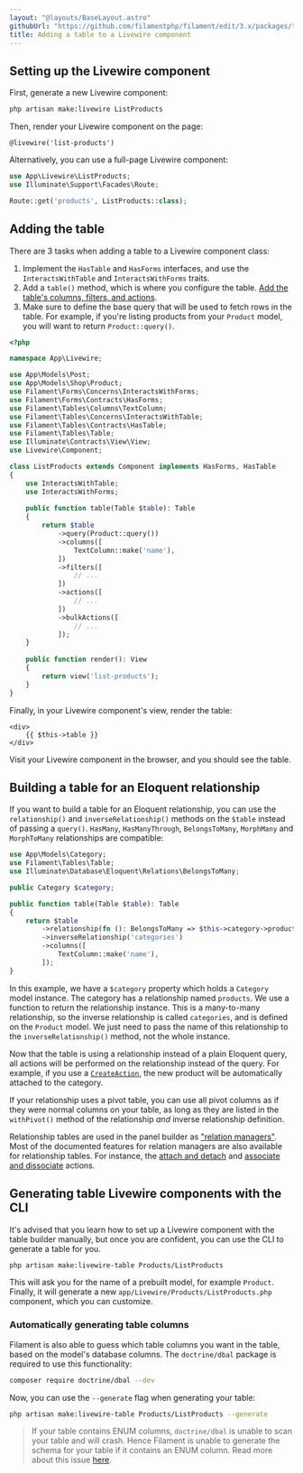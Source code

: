 ```yaml
---
layout: "@layouts/BaseLayout.astro"
githubUrl: "https://github.com/filamentphp/filament/edit/3.x/packages/tables/docs/11-adding-a-table-to-a-livewire-component.md"
title: Adding a table to a Livewire component
---
```


## Setting up the Livewire component

First, generate a new Livewire component:

```bash
php artisan make:livewire ListProducts
```

Then, render your Livewire component on the page:

```blade
@livewire('list-products')
```

Alternatively, you can use a full-page Livewire component:

```php
use App\Livewire\ListProducts;
use Illuminate\Support\Facades\Route;

Route::get('products', ListProducts::class);
```

## Adding the table

There are 3 tasks when adding a table to a Livewire component class:

1) Implement the `HasTable` and `HasForms` interfaces, and use the `InteractsWithTable` and `InteractsWithForms` traits.
2) Add a `table()` method, which is where you configure the table. [Add the table's columns, filters, and actions](getting-started#columns).
3) Make sure to define the base query that will be used to fetch rows in the table. For example, if you're listing products from your `Product` model, you will want to return `Product::query()`.

```php
<?php

namespace App\Livewire;

use App\Models\Post;
use App\Models\Shop\Product;
use Filament\Forms\Concerns\InteractsWithForms;
use Filament\Forms\Contracts\HasForms;
use Filament\Tables\Columns\TextColumn;
use Filament\Tables\Concerns\InteractsWithTable;
use Filament\Tables\Contracts\HasTable;
use Filament\Tables\Table;
use Illuminate\Contracts\View\View;
use Livewire\Component;

class ListProducts extends Component implements HasForms, HasTable
{
    use InteractsWithTable;
    use InteractsWithForms;
    
    public function table(Table $table): Table
    {
        return $table
            ->query(Product::query())
            ->columns([
                TextColumn::make('name'),
            ])
            ->filters([
                // ...
            ])
            ->actions([
                // ...
            ])
            ->bulkActions([
                // ...
            ]);
    }
    
    public function render(): View
    {
        return view('list-products');
    }
}
```

Finally, in your Livewire component's view, render the table:

```blade
<div>
    {{ $this->table }}
</div>
```

Visit your Livewire component in the browser, and you should see the table.

## Building a table for an Eloquent relationship

If you want to build a table for an Eloquent relationship, you can use the `relationship()` and `inverseRelationship()` methods on the `$table` instead of passing a `query()`. `HasMany`, `HasManyThrough`, `BelongsToMany`, `MorphMany` and `MorphToMany` relationships are compatible:

```php
use App\Models\Category;
use Filament\Tables\Table;
use Illuminate\Database\Eloquent\Relations\BelongsToMany;

public Category $category;

public function table(Table $table): Table
{
    return $table
        ->relationship(fn (): BelongsToMany => $this->category->products())
        ->inverseRelationship('categories')
        ->columns([
            TextColumn::make('name'),
        ]);
}
```

In this example, we have a `$category` property which holds a `Category` model instance. The category has a relationship named `products`. We use a function to return the relationship instance. This is a many-to-many relationship, so the inverse relationship is called `categories`, and is defined on the `Product` model. We just need to pass the name of this relationship to the `inverseRelationship()` method, not the whole instance.

Now that the table is using a relationship instead of a plain Eloquent query, all actions will be performed on the relationship instead of the query. For example, if you use a [`CreateAction`](../actions/prebuilt-actions/create), the new product will be automatically attached to the category.

If your relationship uses a pivot table, you can use all pivot columns as if they were normal columns on your table, as long as they are listed in the `withPivot()` method of the relationship *and* inverse relationship definition.

Relationship tables are used in the panel builder as ["relation managers"](../panels/resources/relation-managers#creating-a-relation-manager). Most of the documented features for relation managers are also available for relationship tables. For instance, the [attach and detach](../panels/resources/relation-managers#attaching-and-detaching-records) and [associate and dissociate](../panels/resources/relation-managers#associating-and-dissociating-records) actions.

## Generating table Livewire components with the CLI

It's advised that you learn how to set up a Livewire component with the table builder manually, but once you are confident, you can use the CLI to generate a table for you.

```bash
php artisan make:livewire-table Products/ListProducts
```

This will ask you for the name of a prebuilt model, for example `Product`. Finally, it will generate a new `app/Livewire/Products/ListProducts.php` component, which you can customize.

### Automatically generating table columns

Filament is also able to guess which table columns you want in the table, based on the model's database columns. The `doctrine/dbal` package is required to use this functionality:

```bash
composer require doctrine/dbal --dev
```

Now, you can use the `--generate` flag when generating your table:

```bash
php artisan make:livewire-table Products/ListProducts --generate
```

> If your table contains ENUM columns, `doctrine/dbal` is unable to scan your table and will crash. Hence Filament is unable to generate the schema for your table if it contains an ENUM column. Read more about this issue [here](https://github.com/doctrine/dbal/issues/3819#issuecomment-573419808).

